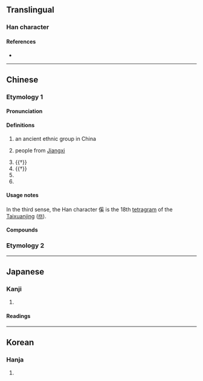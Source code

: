 {{character info}}
==Translingual==

===Han character===
{{Han char|rn=9|rad=人|as=10|sn=12|four=22234|canj=OBVK|ids=⿰亻奚}}

====References====
* {{Han ref|kx=0113.130|dkj=00959|dj=0241.040|hdz=10203.210|uh=5092|ud=20626|bh=D85D|bd=55389}}

----

==Chinese==
{{zh-forms}}

===Etymology 1===

====Pronunciation====
{{zh-pron
|m=xī
|c=hai4,hai6
|mc=y
|oc=y
|ma=
|cat=pn,n
}}

====Definitions====
{{zh-hanzi}}

# {{lb|zh|historical}} an ancient ethnic group in China
# {{lb|zh|obsolete}} people from [[Jiangxi]]
# {{†}} {{zh-alt-form|徯|to [[wait]]}}
# {{†}} {{zh-alt-form|蹊|tr=xī|[[footpath]]}}
# {{zh-alt-form|奚}}
# {{surname|zh}}

====Usage notes====
In the third sense, the Han character 傒 is the 18th [[tetragram]] of the [[Taixuanjing]] ([[𝌗]]).

====Compounds====
{{zh-der|傒落|僥傒|傒倖}}

===Etymology 2===
{{zh-see|繫|v|to [[arrest]]; to [[imprison]]}}

----

==Japanese==

===Kanji===
{{ja-kanji|grade=|rs=人10}}

# {{rfdef|ja|sort=人10}}

====Readings====
{{ja-readings
|goon=げい
|kanon=けい
|kun=あや-うい<あや-ふい, つな-ぐ
}}

----

==Korean==

===Hanja===
{{ko-hanja|hangeul=혜|rv=hye|mr=hye}}

# {{rfdef|ko|sort=人10}}